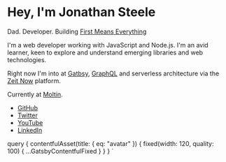 

<Profile avatar={props.data.contentfulAsset.fixed}>

# Hey, I'm Jonathan Steele

Dad. Developer. Building [First Means Everything](https://firstmeanseverything.com)

</Profile>

<About>

I'm a web developer working with JavaScript and Node.js. I'm an avid learner, keen to explore and understand emerging libraries and web technologies.

Right now I'm into at [Gatbsy](https://gatsbyjs.org), [GraphQL](https://graphql.org/) and serverless architecture via the [Zeit Now](https://zeit.co/now) platform.

Currently at [Moltin](https://moltin.com).

</About>

<TalkList />

<PageFooter>

- [GitHub](https://github.com/ynnoj)
- [Twitter](https://twitter.com/ynnoj)
- [YouTube](https://youtube.com/channel/UC9Ylb1Sg5O1cwR24BZXqrGg)
- [LinkedIn](https://linkedin.com/in/ynnoj/)

</PageFooter>

  query {
    contentfulAsset(title: { eq: "avatar" }) {
      fixed(width: 120, quality: 100) {
        ...GatsbyContentfulFixed
      }
    }
  }
`
